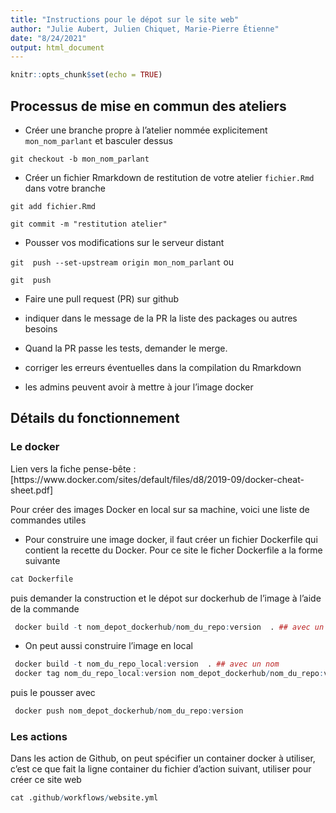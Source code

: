 ```yaml
---
title: "Instructions pour le dépot sur le site web"
author: "Julie Aubert, Julien Chiquet, Marie-Pierre Étienne"
date: "8/24/2021"
output: html_document
---
```


```r
knitr::opts_chunk$set(echo = TRUE)
```


## Processus de mise en commun des ateliers

* Créer une branche propre à l'atelier nommée explicitement `mon_nom_parlant` et basculer dessus

` git checkout -b mon_nom_parlant` 

*  Créer un fichier Rmarkdown de restitution de votre atelier `fichier.Rmd` dans votre branche

` git add fichier.Rmd `

` git commit -m "restitution atelier" `

* Pousser vos modifications sur le serveur distant
 
` git  push --set-upstream origin mon_nom_parlant` ou 

` git  push ` 

* Faire une pull request (PR) sur github

- indiquer dans le message de la PR la liste des packages ou autres besoins

* Quand la PR passe les tests, demander le merge.

- corriger les erreurs éventuelles dans la compilation du Rmarkdown
- les admins peuvent avoir à mettre à jour l'image docker


## Détails du fonctionnement


### Le docker 

Lien vers la fiche pense-bête : [https://www.docker.com/sites/default/files/d8/2019-09/docker-cheat-sheet.pdf]

Pour créer des images Docker en local sur sa machine, voici une liste de commandes utiles

- Pour construire une image docker, il faut créer un fichier Dockerfile qui contient la recette du Docker. Pour ce site le ficher Dockerfile a la forme suivante

```r
cat Dockerfile
```

puis demander la construction et le dépot sur dockerhub  de  l'image à l'aide de la commande

```r
 docker build -t nom_depot_dockerhub/nom_du_repo:version  . ## avec un nom
```

- On peut aussi construire l'image en local

```r
 docker build -t nom_du_repo_local:version  . ## avec un nom
 docker tag nom_du_repo_local:version nom_depot_dockerhub/nom_du_repo:version
```

puis le pousser avec 

```r

 docker push nom_depot_dockerhub/nom_du_repo:version
```


### Les actions

Dans les action de Github, on peut spécifier un container docker à utiliser, c'est ce que fait la ligne container du fichier d'action suivant, utiliser pour créer ce site web


```r
cat .github/workflows/website.yml 
```



